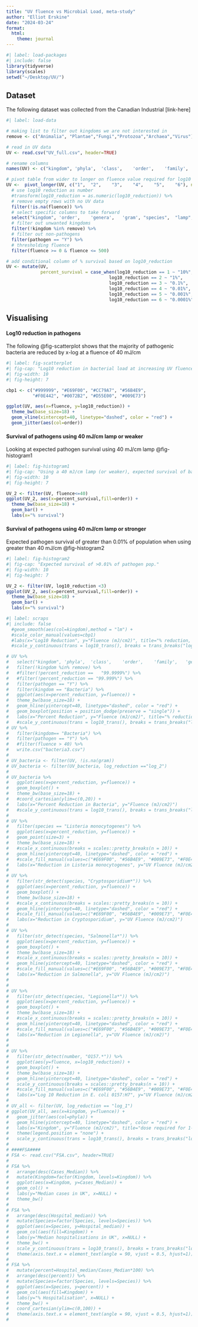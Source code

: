 ```yaml
---
title: "UV fluence vs Microbial Load, meta-study"
author: "Elliot Erskine"
date: "2024-03-24"
format:
  html: 
    theme: journal
---
```


```r
#| label: load-packages
#| include: false
library(tidyverse)
library(scales)
setwd("~/Desktop/UV/")
```

## Dataset

The following dataset was collected from the Canadian Industrial \[link-here\]

```r
#| label: load-data

# making list to filter out kingdoms we are not interested in
remove <- c("Animalia", "Plantae","Fungi","Protozoa","Archaea","Virus")

# read in UV data
UV <- read.csv("UV_full.csv", header=TRUE)

# rename columns
names(UV) <- c("kingdom", 'phyla',	'class',	'order',	'family',	'genera',	'gram',	"species",	"number",	"method",	"type",	"host",	"lamp",	"wavelength",	"1",	"2",	"3",	"4",	"5",	"6",	"protocol",	"tailing",	"antibiotic_resistant",	"reference",	"action_spectrum", "pathogen")

# pivot table from wider to longer on fluence value required for log10 reduction of microbe
UV <-  pivot_longer(UV, c("1",	"2",	"3",	"4",	"5",	"6"), names_to = "log10_reduction", values_to = "fluence") %>% 
  # use log10 reduction as number
  #transform(log10_reduction = as.numeric(log10_reduction)) %>% 
  # remove empty rows with no UV data
  filter(!is.na(fluence)) %>% 
  # select specific columns to take forward
  select("kingdom", 'order',	'genera',	'gram',	"species",	"lamp",	"wavelength",	"antibiotic_resistant",	"pathogen", "log10_reduction", "fluence") %>%
  # filter out unwanted kingdoms
  filter(!kingdom %in% remove) %>%
  # filter out non-pathogens
  filter(pathogen == "Y") %>%
  # thresholding fluence
  filter(fluence >= 0 & fluence <= 500)

# add conditional column of % survival based on log10_reduction
UV <- mutate(UV,
             percent_survival = case_when(log10_reduction == 1 ~ "10%",
                                       log10_reduction == 2 ~ "1%",
                                       log10_reduction == 3 ~ "0.1%",
                                       log10_reduction == 4 ~ "0.01%",
                                       log10_reduction == 5 ~ "0.001%",
                                       log10_reduction == 6 ~ "0.0001%"))
```

## Visualising

#### Log10 reduction in pathogens

The following @fig-scatterplot shows that the majority of pathogenic bacteria are reduced by x-log at a fluence of 40 mJ/cm

```r
#| label: fig-scatterplot
#| fig-cap: "Log10 reduction in bacterial load at increasing UV fluence"
#| fig-width: 10
#| fig-height: 7

cbp1 <- c("#999999", "#E69F00", "#CC79A7", "#56B4E9",
          "#F0E442", "#0072B2", "#D55E00", "#009E73")

ggplot(UV, aes(x=fluence, y=log10_reduction)) +
  theme_bw(base_size=18) +  
  geom_vline(xintercept=40, linetype="dashed", color = "red") +
  geom_jitter(aes(col=order))
```

#### Survival of pathogens using 40 mJ/cm lamp or weaker

Looking at expected pathogen survival using 40 mJ/cm lamp @fig-histogram1

```r
#| label: fig-histogram1
#| fig-cap: "Using a 40 mJ/cm lamp (or weaker), expected survival of bacteria"
#| fig-width: 10
#| fig-height: 7

UV_2 <- filter(UV, fluence<=40)
ggplot(UV_2, aes(x=percent_survival,fill=order)) +
  theme_bw(base_size=18) + 
  geom_bar() +
  labs(x="% survival")
```

#### Survival of pathogens using 40 mJ/cm lamp or stronger

Expected pathogen survival of greater than 0.01% of population when using greater than 40 mJ/cm @fig-histogram2

```r
#| label: fig-histogram2
#| fig-cap: "Expected survival of >0.01% of pathogen pop."
#| fig-width: 10
#| fig-height: 7

UV_2 <- filter(UV, log10_reduction <3)
ggplot(UV_2, aes(x=percent_survival,fill=order)) +
  theme_bw(base_size=18) + 
  geom_bar() +
  labs(x="% survival")
```

```r
#| label: scraps
#| include: false
  #geom_smooth(aes(col=kingdom),method = "lm") +
  #scale_color_manual(values=cbp1) 
  #labs(x="Log10 Reduction", y="Fluence (mJ/cm2)", title="% reduction, pathogenic species") +
  #scale_y_continuous(trans = log10_trans(), breaks = trans_breaks("log10", function(x) 10^x), labels = trans_format("log10", math_format(10^.x)))

# UV %>% 
#   select("kingdom", 'phyla',	'class',	'order',	'family',	'genera',	'gram',	"species",	"number",	"method",	"type",	"host",	"lamp",	"wavelength",	"protocol",	"tailing",	"antibiotic_resistant",	"reference",	"action_spectrum", "pathogen", "percent_reduction", "fluence") %>% 
#   filter(!kingdom %in% remove) %>%
#   #filter(!percent_reduction ==	"99.9999%") %>%
#   #filter(!percent_reduction == "99.999%") %>%
#   filter(pathogen == "Y") %>%
#   filter(kingdom == "Bacteria") %>% 
#   ggplot(aes(x=percent_reduction, y=fluence)) +
#   theme_bw(base_size=18) +  
#   geom_hline(yintercept=40, linetype="dashed", color = "red") +
#   geom_boxplot(position = position_dodge(preserve = "single")) +
#   labs(x="Percent Reduction", y="Fluence (mJ/cm2)", title="% reduction, pathogenic bacterial species") 
#   #scale_y_continuous(trans = log10_trans(), breaks = trans_breaks("log10", function(x) 10^x), labels = trans_format("log10", math_format(10^.x)))
# UV %>% 
#   filter(kingdom== "Bacteria") %>% 
#   filter(pathogen == "Y") %>% 
#   #filter(fluence > 40) %>% 
#   write.csv("bacteria3.csv")
# 
# UV_bacteria <- filter(UV, !is.na(gram))
# UV_bacteria <- filter(UV_bacteria, log_reduction =="log_2")
# 
# UV_bacteria %>% 
#   ggplot(aes(x=percent_reduction, y=fluence)) + 
#   geom_boxplot() +
#   theme_bw(base_size=18) +
#   #coord_cartesian(ylim=c(0,20)) +
#   labs(x="Percent Reduction in Bacteria", y="Fluence (mJ/cm2)")
#   #scale_y_continuous(trans = log10_trans(), breaks = trans_breaks("log10", function(x) 10^x), labels = trans_format("log10", math_format(10^.x)))
# 
# UV %>%
#   filter(species == "Listeria monocytogenes") %>%
#   ggplot(aes(x=percent_reduction, y=fluence)) +
#   geom_point(size=3) +
#   theme_bw(base_size=18) +
#   #scale_x_continuous(breaks = scales::pretty_breaks(n = 10)) +
#   geom_hline(yintercept=40, linetype="dashed", color = "red") +
#   #scale_fill_manual(values=c("#E69F00", "#56B4E9", "#009E73", "#F0E442", "#0072B2", "#D55E00", "#CC79A7")) +
#   labs(x="Reduction in Listeria monocytogenes", y="UV Fluence (mJ/cm2)")
# 
# UV %>%
#   filter(str_detect(species, "Cryptosporidium*")) %>%
#   ggplot(aes(x=percent_reduction, y=fluence)) +
#   geom_boxplot() +
#   theme_bw(base_size=18) +
#   #scale_x_continuous(breaks = scales::pretty_breaks(n = 10)) +
#   geom_hline(yintercept=40, linetype="dashed", color = "red") +
#   #scale_fill_manual(values=c("#E69F00", "#56B4E9", "#009E73", "#F0E442", "#0072B2", "#D55E00", "#CC79A7")) +
#   labs(x="Reduction in Cryptosporidium", y="UV Fluence (mJ/cm2)")
# 
# UV %>%
#   filter(str_detect(species, "Salmonella*")) %>%
#   ggplot(aes(x=percent_reduction, y=fluence)) +
#   geom_boxplot() +
#   theme_bw(base_size=18) +
#   #scale_x_continuous(breaks = scales::pretty_breaks(n = 10)) +
#   geom_hline(yintercept=40, linetype="dashed", color = "red") +
#   #scale_fill_manual(values=c("#E69F00", "#56B4E9", "#009E73", "#F0E442", "#0072B2", "#D55E00", "#CC79A7")) +
#   labs(x="Reduction in Salmonella", y="UV Fluence (mJ/cm2)")
# 
# 
# UV %>%
#   filter(str_detect(species, "Legionella*")) %>%
#   ggplot(aes(x=percent_reduction, y=fluence)) +
#   geom_boxplot() +
#   theme_bw(base_size=18) +
#   #scale_x_continuous(breaks = scales::pretty_breaks(n = 10)) +
#   geom_hline(yintercept=40, linetype="dashed", color = "red") +
#   #scale_fill_manual(values=c("#E69F00", "#56B4E9", "#009E73", "#F0E442", "#0072B2", "#D55E00", "#CC79A7")) +
#   labs(x="Reduction in Legionella", y="UV Fluence (mJ/cm2)")
# 
# 
# UV %>%
#   filter(str_detect(number, "O157.*")) %>% 
#   ggplot(aes(y=fluence, x=log10_reduction)) +
#   geom_boxplot() +
#   theme_bw(base_size=18) +
#   geom_hline(yintercept=40, linetype="dashed", color = "red") +
#   scale_y_continuous(breaks = scales::pretty_breaks(n = 10)) +
#   #scale_fill_manual(values=c("#E69F00", "#56B4E9", "#009E73", "#F0E442", "#0072B2", "#D55E00", "#CC79A7")) +
#   labs(x="Log 10 Reduction in E. coli 0157:H7", y="UV Fluence (mJ/cm2)")
# 
# UV_all <- filter(UV, log_reduction == "log_1")
# ggplot(UV_all, aes(x=kingdom, y=fluence)) + 
#   geom_jitter(aes(col=phyla)) +
#   geom_hline(yintercept=40, linetype="dashed", color = "red") +
#   labs(x="Kingdom", y="Fluence (mJ/cm2)", title="dose required for 1-log reduction") +
#   theme(legend.position = "none") +
#   scale_y_continuous(trans = log10_trans(), breaks = trans_breaks("log10", function(x) 10^x), labels = trans_format("log10", math_format(10^.x)))
# 
# ####FSA####
# FSA <- read.csv("FSA.csv", header=TRUE)
# 
# FSA %>%
#   arrange(desc(Cases_Median)) %>% 
#   mutate(Kingdom=factor(Kingdom, levels=Kingdom)) %>% 
#   ggplot(aes(x=Kingdom, y=Cases_Median)) +
#   geom_col() +
#   labs(y="Median cases in UK", x=NULL) +
#   theme_bw()
# 
# FSA %>%
#   arrange(desc(Hospital_median)) %>% 
#   mutate(Species=factor(Species, levels=Species)) %>% 
#   ggplot(aes(x=Species, y=Hospital_median)) +
#   geom_col(aes(fill=Kingdom)) +
#   labs(y="Median hospitalisations in UK", x=NULL) +
#   theme_bw() +
#   scale_y_continuous(trans = log10_trans(), breaks = trans_breaks("log10", function(x) 10^x), labels = trans_format("log10", math_format(10^.x))) +
#   theme(axis.text.x = element_text(angle = 90, vjust = 0.5, hjust=1))
# 
# FSA %>% 
#   mutate(percent=Hospital_median/Cases_Median*100) %>%
#   arrange(desc(percent)) %>% 
#   mutate(Species=factor(Species, levels=Species)) %>% 
#   ggplot(aes(x=Species, y=percent)) +
#   geom_col(aes(fill=Kingdom)) +
#   labs(y="% Hospitalisation", x=NULL) +
#   theme_bw() +
#   coord_cartesian(ylim=c(0,100)) +
#   theme(axis.text.x = element_text(angle = 90, vjust = 0.5, hjust=1))
#   
```
